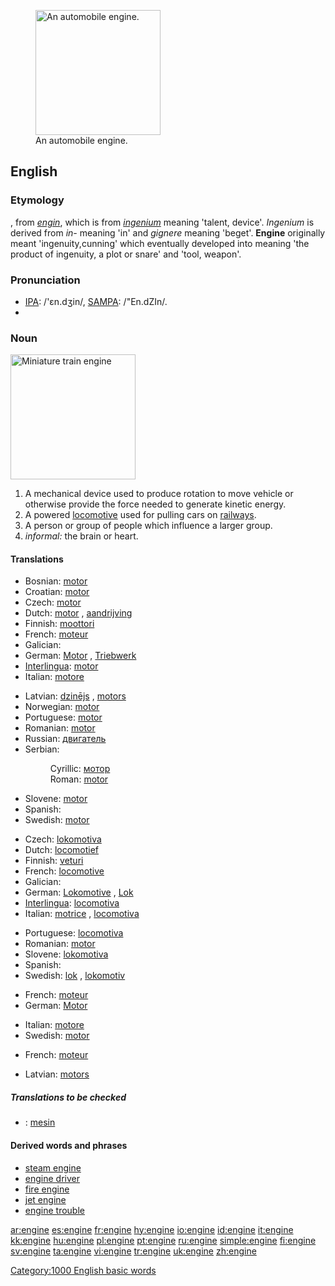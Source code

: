 [[Image:Mercedes V6 DTM Rennmotor 1996.jpg|thumb|200px|right|An automobile engine.]]
==English==
{{commonscat|Engines}}

===Etymology===
{{ME.}}, from {{OF.}} ''[[engin]]'', which is from {{L.}} ''[[ingenium]]'' meaning 'talent, device'. ''Ingenium'' is derived from ''in-'' meaning 'in' and ''gignere'' meaning 'beget'. '''Engine''' originally meant 'ingenuity,cunning' which eventually developed into meaning 'the product of ingenuity, a plot or snare' and 'tool, weapon'.

===Pronunciation===
* [[w:IPA_chart_for_English|IPA]]: /'ɛn.dʒin/, [[w:SAMPA/English|SAMPA]]: /"En.dZIn/.
*{{audio|en-us-engine.ogg|Audio (US)}}

===Noun===
{{wikipedia}}
[[Image:Miniature Railway.JPG|thumb|right|200px|Miniature train '''engine''']]
{{en-noun}}

# A mechanical device used to produce rotation to move vehicle or otherwise provide the force needed to generate kinetic energy.
# A powered [[locomotive]] used for pulling cars on [[railway]]s.
# A person or group of people which influence a larger group.
# ''informal:'' the brain or heart.

====Translations====
{{trans-top|mechanical device}}
*Bosnian: [[motor#Bosnian|motor]] {{m}}
*Croatian: [[motor#Croatian|motor]] {{m}}
*Czech: [[motor#Czech|motor]] {{m}}
*Dutch: [[motor]] {{m}}, [[aandrijving]] {{f}}
*Finnish: [[moottori]]
*French: [[moteur]] {{m}}
*Galician: {{trad|gl|motor}} {{m}}
*German: [[Motor]] {{m}}, [[Triebwerk]] {{n}}
*[[Interlingua]]: [[motor]]
*Italian: [[motore]] {{m}}
{{trans-mid}}
*Latvian: [[dzinējs]] {{m}}, [[motors]] {{m}}
*Norwegian: [[motor]] {{m}}
*Portuguese: [[motor]] {{m}}
*Romanian: [[motor]] {{n}}
*Russian: [[двигатель]] {{m}}
*Serbian:
*:Cyrillic: [[мотор#Serbian|мотор]] {{m}}
*:Roman: [[motor#Serbian|motor]] {{m}}
*Slovene: [[motor]] {{m}}
*Spanish: {{trad|es|motor}} {{f}}
*Swedish: [[motor]] {{n}}
{{trans-bottom}}

{{trans-top|locomotive}}
*Czech: [[lokomotiva]] {{f}}
*Dutch: [[locomotief]] {{m}}
*Finnish: [[veturi]]
*French: [[locomotive]] {{f}}
*Galician: {{trad|gl|locomotora}} {{f}}
*German: [[Lokomotive]] {{f}}, [[Lok]] {{f}}
*[[Interlingua]]: [[locomotiva]]
*Italian: [[motrice]] {{f}}, [[locomotiva]] {{f}}
{{trans-mid}}
*Portuguese: [[locomotiva]] {{f}}
*Romanian: [[motor]] {{n}}
*Slovene: [[lokomotiva]] {{f}}
*Spanish: {{trad|es|locomotora}} {{m}}
*Swedish: [[lok]] {{c}}, [[lokomotiv]] {{c}}
{{trans-bottom}}

{{trans-top|influential group}}
*French: [[moteur]] {{m}}
*German: [[Motor]] {{m}}
{{trans-mid}}
*Italian: [[motore]] {{m}}
*Swedish: [[motor]] {{n}}
{{trans-bottom}}

{{trans-top|brain or heart}}
*French: [[moteur]] {{m}}
{{trans-mid}}
*Latvian: [[motors]] {{m}}
{{trans-bottom}}

=====Translations to be checked=====
{{checktrans}}

*{{ttbc|Indonesian}}: [[mesin]]

{{rfc-header|Derived words and phrases}}

====Derived words and phrases====
*[[steam engine]]
*[[engine driver]]
*[[fire engine]]
*[[jet engine]]
*[[engine trouble]]

[[Category:1000 English basic words]]

[[ar:engine]]
[[es:engine]]
[[fr:engine]]
[[hy:engine]]
[[io:engine]]
[[id:engine]]
[[it:engine]]
[[kk:engine]]
[[hu:engine]]
[[pl:engine]]
[[pt:engine]]
[[ru:engine]]
[[simple:engine]]
[[fi:engine]]
[[sv:engine]]
[[ta:engine]]
[[vi:engine]]
[[tr:engine]]
[[uk:engine]]
[[zh:engine]]